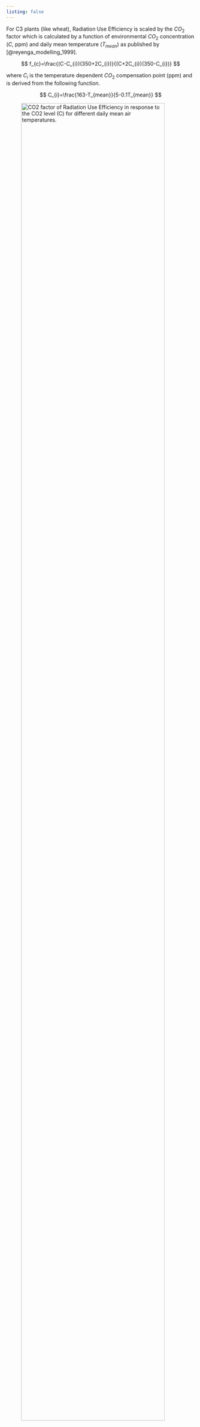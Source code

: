 ```yaml
---
listing: false
---
```



For C3 plants (like wheat), Radiation Use Efficiency is scaled by the $CO_{\text{2}}$ factor which is calculated by a function of environmental $CO_{\text{2}}$ concentration
($C$, ppm) and daily mean temperature ($T_{mean}$) as published
by [@reyenga_modelling_1999].

$$
f_{c}=\frac{(C-C_{i})(350+2C_{i})}{(C+2C_{i})(350-C_{i})}
$$


where $C_{i}$ is the temperature dependent $CO_{\text{2}}$ compensation
point (ppm) and is derived from the following function. 

$$
C_{i}=\frac{163-T_{mean}}{5-0.1T_{mean}}
$$



![CO2 factor of Radiation Use Efficiency in response to the CO2 level (C) for different daily mean air temperatures.](/images/20241029152420.png){ width=95% align=center }


